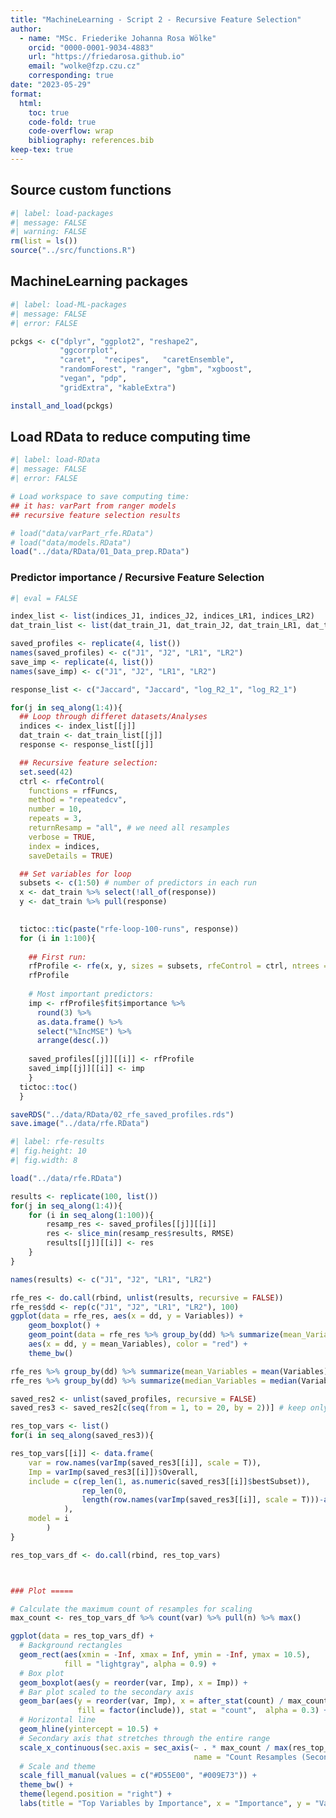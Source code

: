 ```yaml
---
title: "MachineLearning - Script 2 - Recursive Feature Selection"
author: 
  - name: "MSc. Friederike Johanna Rosa Wölke"
    orcid: "0000-0001-9034-4883"
    url: "https://friedarosa.github.io"
    email: "wolke@fzp.czu.cz"
    corresponding: true
date: "2023-05-29"
format: 
  html:
    toc: true
    code-fold: true
    code-overflow: wrap
    bibliography: references.bib
keep-tex: true
---
```



::: panel-tabset
## Source custom functions

```r
#| label: load-packages
#| message: FALSE
#| warning: FALSE
rm(list = ls())
source("../src/functions.R")

```

## MachineLearning packages

```r
#| label: load-ML-packages
#| message: FALSE
#| error: FALSE

pckgs <- c("dplyr", "ggplot2", "reshape2", 
           "ggcorrplot", 
           "caret",  "recipes",   "caretEnsemble", 
           "randomForest", "ranger", "gbm", "xgboost", 
           "vegan", "pdp", 
           "gridExtra", "kableExtra")

install_and_load(pckgs)
```

## Load RData to reduce computing time

```r
#| label: load-RData
#| message: FALSE
#| error: FALSE

# Load workspace to save computing time:
## it has: varPart from ranger models
## recursive feature selection results

# load("data/varPart_rfe.RData")
# load("data/models.RData")
load("../data/RData/01_Data_prep.RData")
```
:::

### Predictor importance / Recursive Feature Selection

```r
#| eval = FALSE

index_list <- list(indices_J1, indices_J2, indices_LR1, indices_LR2)
dat_train_list <- list(dat_train_J1, dat_train_J2, dat_train_LR1, dat_train_LR2)

saved_profiles <- replicate(4, list())
names(saved_profiles) <- c("J1", "J2", "LR1", "LR2")
save_imp <- replicate(4, list())
names(save_imp) <- c("J1", "J2", "LR1", "LR2")

response_list <- c("Jaccard", "Jaccard", "log_R2_1", "log_R2_1")

for(j in seq_along(1:4)){
  ## Loop through differet datasets/Analyses
  indices <- index_list[[j]]
  dat_train <- dat_train_list[[j]]
  response <- response_list[[j]] 

  ## Recursive feature selection:
  set.seed(42)
  ctrl <- rfeControl(
    functions = rfFuncs,
    method = "repeatedcv",
    number = 10,
    repeats = 3,
    returnResamp = "all", # we need all resamples
    verbose = TRUE,
    index = indices,
    saveDetails = TRUE)

  ## Set variables for loop
  subsets <- c(1:50) # number of predictors in each run
  x <- dat_train %>% select(!all_of(response))
  y <- dat_train %>% pull(response)

  
  tictoc::tic(paste("rfe-loop-100-runs", response))
  for (i in 1:100){
    
    ## First run:
    rfProfile <- rfe(x, y, sizes = subsets, rfeControl = ctrl, ntrees = 500)
    rfProfile
    
    # Most important predictors:
    imp <- rfProfile$fit$importance %>% 
      round(3) %>% 
      as.data.frame() %>%
      select("%IncMSE") %>%
      arrange(desc(.))
    
    saved_profiles[[j]][[i]] <- rfProfile
    saved_imp[[j]][[i]] <- imp
    }
  tictoc::toc()
  }

saveRDS("../data/RData/02_rfe_saved_profiles.rds")
save.image("../data/rfe.RData")
```

```r
#| label: rfe-results
#| fig.height: 10
#| fig.width: 8

load("../data/rfe.RData")

results <- replicate(100, list())
for(j in seq_along(1:4)){
    for (i in seq_along(1:100)){
        resamp_res <- saved_profiles[[j]][[i]]
        res <- slice_min(resamp_res$results, RMSE)
        results[[j]][[i]] <- res
    }
}

names(results) <- c("J1", "J2", "LR1", "LR2")

rfe_res <- do.call(rbind, unlist(results, recursive = FALSE))
rfe_res$dd <- rep(c("J1", "J2", "LR1", "LR2"), 100)
ggplot(data = rfe_res, aes(x = dd, y = Variables)) +
    geom_boxplot() +
    geom_point(data = rfe_res %>% group_by(dd) %>% summarize(mean_Variables = mean(Variables)), 
    aes(x = dd, y = mean_Variables), color = "red") +
    theme_bw()

rfe_res %>% group_by(dd) %>% summarize(mean_Variables = mean(Variables)) # 25.4 for both
rfe_res %>% group_by(dd) %>% summarize(median_Variables = median(Variables)) # 26 for default, 24 for simple. Let's go with the results for the default model: 26.

saved_res2 <- unlist(saved_profiles, recursive = FALSE)
saved_res3 <- saved_res2[c(seq(from = 1, to = 20, by = 2))] # keep only default models

res_top_vars <- list()
for(i in seq_along(saved_res3)){

res_top_vars[[i]] <- data.frame(
    var = row.names(varImp(saved_res3[[i]], scale = T)),
    Imp = varImp(saved_res3[[i]])$Overall,
    include = c(rep_len(1, as.numeric(saved_res3[[i]]$bestSubset)), 
                rep_len(0,  
                length(row.names(varImp(saved_res3[[i]], scale = T)))-as.numeric(saved_res3[[i]]$bestSubset))
            ),
    model = i
        )
}

res_top_vars_df <- do.call(rbind, res_top_vars)



### Plot =====

# Calculate the maximum count of resamples for scaling
max_count <- res_top_vars_df %>% count(var) %>% pull(n) %>% max()

ggplot(data = res_top_vars_df) +
  # Background rectangles
  geom_rect(aes(xmin = -Inf, xmax = Inf, ymin = -Inf, ymax = 10.5), 
            fill = "lightgray", alpha = 0.9) +
  # Box plot
  geom_boxplot(aes(y = reorder(var, Imp), x = Imp)) +
  # Bar plot scaled to the secondary axis
  geom_bar(aes(y = reorder(var, Imp), x = after_stat(count) / max_count * max(res_top_vars_df$Imp), 
               fill = factor(include)), stat = "count",  alpha = 0.3) +
  # Horizontal line
  geom_hline(yintercept = 10.5) +
  # Secondary axis that stretches through the entire range
  scale_x_continuous(sec.axis = sec_axis(~ . * max_count / max(res_top_vars_df$Imp), 
                                         name = "Count Resamples (Secondary Axis)")) +
  # Scale and theme
  scale_fill_manual(values = c("#D55E00", "#009E73")) +
  theme_bw() +
  theme(legend.position = "right") +
  labs(title = "Top Variables by Importance", x = "Importance", y = "Variable")


```
